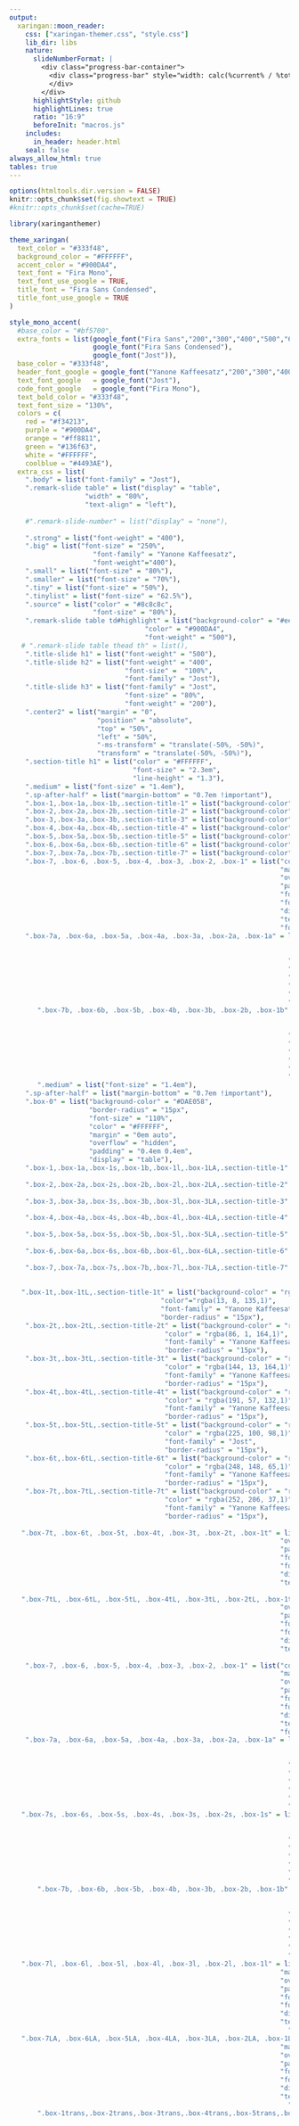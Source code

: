 ```yaml
---
output:
  xaringan::moon_reader:
    css: ["xaringan-themer.css", "style.css"]
    lib_dir: libs
    nature:
      slideNumberFormat: |
        <div class="progress-bar-container">
          <div class="progress-bar" style="width: calc(%current% / %total% * 100%);">
          </div>
        </div>
      highlightStyle: github
      highlightLines: true
      ratio: "16:9"
      beforeInit: "macros.js"
    includes:
      in_header: header.html
    seal: false
always_allow_html: true
tables: true
---
```


```r
options(htmltools.dir.version = FALSE)
knitr::opts_chunk$set(fig.showtext = TRUE)
#knitr::opts_chunk$set(cache=TRUE)
```

```r
library(xaringanthemer)

theme_xaringan(
  text_color = "#333f48",
  background_color = "#FFFFFF",
  accent_color = "#900DA4",
  text_font = "Fira Mono",
  text_font_use_google = TRUE,
  title_font = "Fira Sans Condensed",
  title_font_use_google = TRUE
)

style_mono_accent(
  #base_color = "#bf5700",
  extra_fonts = list(google_font("Fira Sans","200","300","400","500","600"),
                     google_font("Fira Sans Condensed"),
                     google_font("Jost")),
  base_color = "#333f48",
  header_font_google = google_font("Yanone Kaffeesatz","200","300","400","500","600","700"),
  text_font_google   = google_font("Jost"),
  code_font_google   = google_font("Fira Mono"),
  text_bold_color = "#333f48",
  text_font_size = "130%",
  colors = c(
    red = "#f34213",
    purple = "#900DA4",
    orange = "#ff8811",
    green = "#136f63",
    white = "#FFFFFF",
    coolblue = "#4493AE"),
  extra_css = list(
    ".body" = list("font-family" = "Jost"),
    ".remark-slide table" = list("display" = "table",
                   "width" = "80%",
                   "text-align" = "left"),
    
    #".remark-slide-number" = list("display" = "none"),
    
    ".strong" = list("font-weight" = "400"),
    ".big" = list("font-size" = "250%",
                     "font-family" = "Yanone Kaffeesatz",
                     "font-weight"="400"),
    ".small" = list("font-size" = "80%"),
    ".smaller" = list("font-size" = "70%"),
    ".tiny" = list("font-size" = "50%"),
    ".tinylist" = list("font-size" = "62.5%"),
    ".source" = list("color" = "#8c8c8c",
                     "font-size" = "80%"),
    ".remark-slide table td#highlight" = list("background-color" = "#eee1f0",
                                  "color" = "#900DA4",
                                  "font-weight" = "500"),
   # ".remark-slide table thead th" = list(),
    ".title-slide h1" = list("font-weight" = "500"),
    ".title-slide h2" = list("font-weight" = "400",
                             "font-size" =  "100%",
                             "font-family" = "Jost"),
    ".title-slide h3" = list("font-family" = "Jost",
                             "font-size" = "80%",
                             "font-weight" = "200"),
    ".center2" = list("margin" = "0",
                      "position" = "absolute",
                      "top" = "50%",
                      "left" = "50%",
                      "-ms-transform" = "translate(-50%, -50%)",
                      "transform" = "translate(-50%, -50%)"),
    ".section-title h1" = list("color" = "#FFFFFF",
                               "font-size" = "2.3em",
                               "line-height" = "1.3"),
    ".medium" = list("font-size" = "1.4em"),
    ".sp-after-half" = list("margin-bottom" = "0.7em !important"),
    ".box-1,.box-1a,.box-1b,.section-title-1" = list("background-color" = "#5A3D66"),
    ".box-2,.box-2a,.box-2b,.section-title-2" = list("background-color" = "#9442B5"),
    ".box-3,.box-3a,.box-3b,.section-title-3" = list("background-color" = "#4493AE"),
    ".box-4,.box-4a,.box-4b,.section-title-4" = list("background-color" = "#A5AC20"),
    ".box-5,.box-5a,.box-5b,.section-title-5" = list("background-color" = "#DAE058"),
    ".box-6,.box-6a,.box-6b,.section-title-6" = list("background-color" = "#F89441"),
    ".box-7,.box-7a,.box-7b,.section-title-7" = list("background-color" = "#FCCE25"),
    ".box-7, .box-6, .box-5, .box-4, .box-3, .box-2, .box-1" = list("color" = "#FFFFFF",
                                                                    "margin" = "0em auto",
                                                                    "overflow" = "hidden",
                                                                    "padding" = "0.4em 0.4em",
                                                                    "font-weight" = "600",
                                                                    "font-size" = "31px",
                                                                    "display" = "table",
                                                                    "text-align" = "center",
                                                                    "font-family" = "Jost"),
    ".box-7a, .box-6a, .box-5a, .box-4a, .box-3a, .box-2a, .box-1a" = list("color" = "#FFFFFF",
                                                                          "left" = "0px",
                                                                          "overflow" = "hidden",
                                                                      "padding" = "0.4em 0.4em",
                                                                      "font-weight" = "600",
                                                                      "font-size" = "25px",
                                                                      "display" = "table",
                                                                      "text-align" = "center",
                                                                      "font-family" = "Fira Sans"),
       ".box-7b, .box-6b, .box-5b, .box-4b, .box-3b, .box-2b, .box-1b" = list("color" = "#FFFFFF",
                                                                          "left" = "0px",
                                                                          "overflow" = "hidden",
                                                                      "padding" = "0.4em 0.4em",
                                                                      "font-weight" = "600",
                                                                      "font-size" = "25px",
                                                                      "display" = "table",
                                                                      "text-align" = "left",
                                                                      "font-family" = "Fira Sans"),
       ".medium" = list("font-size" = "1.4em"),
    ".sp-after-half" = list("margin-bottom" = "0.7em !important"),
    ".box-0" = list("background-color" = "#DAE058",
                    "border-radius" = "15px",
                    "font-size" = "110%",
                    "color" = "#FFFFFF",
                    "margin" = "0em auto",
                    "overflow" = "hidden",
                    "padding" = "0.4em 0.4em",
                    "display" = "table"),
    ".box-1,.box-1a,.box-1s,.box-1b,.box-1l,.box-1LA,.section-title-1" = list("background-color" = "#5A3D66",
                                                                              "border-radius" = "15px"),
    ".box-2,.box-2a,.box-2s,.box-2b,.box-2l,.box-2LA,.section-title-2" = list("background-color" = "#9442B5",
                                                                              "border-radius" = "15px"),
    ".box-3,.box-3a,.box-3s,.box-3b,.box-3l,.box-3LA,.section-title-3" = list("background-color" = "#4493AE",
                                                                              "border-radius" = "15px"),
    ".box-4,.box-4a,.box-4s,.box-4b,.box-4l,.box-4LA,.section-title-4" = list("background-color" = "#A5AC20",
                                                                              "border-radius" = "15px"),
    ".box-5,.box-5a,.box-5s,.box-5b,.box-5l,.box-5LA,.section-title-5" = list("background-color" = "#DAE058",
                                                                              "border-radius" = "15px"),
    ".box-6,.box-6a,.box-6s,.box-6b,.box-6l,.box-6LA,.section-title-6" = list("background-color" = "#F89441",
                                                                              "border-radius" = "15px"),
    ".box-7,.box-7a,.box-7s,.box-7b,.box-7l,.box-7LA,.section-title-7" = list("background-color" = "#FCCE25",
                                                                              "border-radius" = "15px"),
   
   ".box-1t,.box-1tL,.section-title-1t" = list("background-color" = "rgba(13, 8, 135,0.3)",
                                      "color"="rgba(13, 8, 135,1)",
                                      "font-family" = "Yanone Kaffeesatz",
                                      "border-radius" = "15px"),
    ".box-2t,.box-2tL,.section-title-2t" = list("background-color" = "rgba(86, 1, 164,0.3)",
                                       "color" = "rgba(86, 1, 164,1)",
                                       "font-family" = "Yanone Kaffeesatz",
                                       "border-radius" = "15px"),
    ".box-3t,.box-3tL,.section-title-3t" = list("background-color" = "rgba(144, 13, 164,0.3)",
                                       "color" = "rgba(144, 13, 164,1)",
                                       "font-family" = "Yanone Kaffeesatz",
                                       "border-radius" = "15px"),
    ".box-4t,.box-4tL,.section-title-4t" = list("background-color" = "rgba(191, 57, 132,0.3)",
                                       "color" = "rgba(191, 57, 132,1)",
                                       "font-family" = "Yanone Kaffeesatz",
                                       "border-radius" = "15px"),
    ".box-5t,.box-5tL,.section-title-5t" = list("background-color" = "rgba(225, 100, 98,0.3)",
                                       "color" = "rgba(225, 100, 98,1)",
                                       "font-family" = "Jost",
                                       "border-radius" = "15px"),
    ".box-6t,.box-6tL,.section-title-6t" = list("background-color" = "rgba(248, 148, 65,0.3)",
                                       "color" = "rgba(248, 148, 65,1)",
                                       "font-family" = "Yanone Kaffeesatz",
                                       "border-radius" = "15px"),
    ".box-7t,.box-7tL,.section-title-7t" = list("background-color" = "rgba(252, 206, 37,0.3)",
                                       "color" = "rgba(252, 206, 37,1)",
                                       "font-family" = "Yanone Kaffeesatz",
                                       "border-radius" = "15px"),
   
   ".box-7t, .box-6t, .box-5t, .box-4t, .box-3t, .box-2t, .box-1t" = list("margin" = "0em auto",
                                                                    "overflow" = "hidden",
                                                                    "padding" = "0.4em 0.4em",
                                                                    "font-weight" = "600",
                                                                    "font-size" = "25px",
                                                                    "display" = "table",
                                                                    "text-align" = "center"),
   
   ".box-7tL, .box-6tL, .box-5tL, .box-4tL, .box-3tL, .box-2tL, .box-1tL" = list("margin" = "0em auto",
                                                                    "overflow" = "hidden",
                                                                    "padding" = "0.4em 0.4em",
                                                                    "font-weight" = "600",
                                                                    "font-size" = "50px",
                                                                    "display" = "table",
                                                                    "text-align" = "center"),
   
    ".box-7, .box-6, .box-5, .box-4, .box-3, .box-2, .box-1" = list("color" = "#FFFFFF",
                                                                    "margin" = "0em auto",
                                                                    "overflow" = "hidden",
                                                                    "padding" = "0.4em 0.4em",
                                                                    "font-weight" = "600",
                                                                    "font-size" = "31px",
                                                                    "display" = "table",
                                                                    "text-align" = "center",
                                                                    "font-family" = "Jost"),
    ".box-7a, .box-6a, .box-5a, .box-4a, .box-3a, .box-2a, .box-1a" = list("color" = "#FFFFFF",
                                                                          "left" = "0px",
                                                                          "overflow" = "hidden",
                                                                      "padding" = "0.4em 0.4em",
                                                                      "font-weight" = "600",
                                                                      "font-size" = "25px",
                                                                      "display" = "table",
                                                                      "text-align" = "center",
                                                                      "font-family" = "Yanone Kaffeesatz"),
   ".box-7s, .box-6s, .box-5s, .box-4s, .box-3s, .box-2s, .box-1s" = list("color" = "#FFFFFF",
                                                                          "left" = "0px",
                                                                          "overflow" = "hidden",
                                                                      "padding" = "0.2em 0.2em",
                                                                      "font-weight" = "400",
                                                                      "font-size" = "100%",
                                                                      "display" = "inline",
                                                                      "text-align" = "center",
                                                                      "font-family" = "Yanone Kaffeesatz"),
       ".box-7b, .box-6b, .box-5b, .box-4b, .box-3b, .box-2b, .box-1b" = list("color" = "#FFFFFF",
                                                                          "left" = "0px",
                                                                          "overflow" = "hidden",
                                                                      "padding" = "0.4em 0.4em",
                                                                      "font-weight" = "600",
                                                                      "font-size" = "25px",
                                                                      "display" = "table",
                                                                      "text-align" = "left",
                                                                      "font-family" = "Yanone Kaffeesatz"),
   ".box-7l, .box-6l, .box-5l, .box-4l, .box-3l, .box-2l, .box-1l" = list("color" = "#FFFFFF",
                                                                    "margin" = "0em auto",
                                                                    "overflow" = "hidden",
                                                                    "padding" = "0.4em 0.4em",
                                                                    "font-weight" = "600",
                                                                    "font-size" = "45px",
                                                                    "display" = "table",
                                                                    "text-align" = "center",
                                                                      "font-family" = "Yanone Kaffeesatz"),
   ".box-7LA, .box-6LA, .box-5LA, .box-4LA, .box-3LA, .box-2LA, .box-1LA" = list("color" = "#FFFFFF",
                                                                    "margin" = "0em auto",
                                                                    "overflow" = "hidden",
                                                                    "padding" = "0.4em 0.4em",
                                                                    "font-weight" = "600",
                                                                    "font-size" = "55px",
                                                                    "display" = "table",
                                                                    "text-align" = "center",
                                                                      "font-family" = "Yanone Kaffeesatz"),
       ".box-1trans,.box-2trans,.box-3trans,.box-4trans,.box-5trans,.box-6trans,.box-7trans" = list("background-color" = "#FFFFFF",
                                                                                                 "font-family" = "Yanone Kaffeesatz",
                                                                                                 "border-radius" = "15px",
                                                                                                 "margin" = "0em auto",
                                                                                                 "overflow" = "hidden",
                                                                                                 "padding" = "0.4em 0.4em",
                                                                                                 "font-weight" = "600",
                                                                                                 "font-size" = "31px",
                                                                                                 "display" = "table",
                                                                                                 "text-align" = "center",
                                                                                                 "border-width" = "thick",
                                                                                                 "color" = "#333f48"),
   
       ".box-1Trans,.box-2Trans,.box-3Trans,.box-4Trans,.box-5Trans,.box-6Trans,.box-7Trans" = list("background-color" = "#FFFFFF",
                                                                                                 "font-family" = "Yanone Kaffeesatz",
                                                                                                 "border-radius" = "15px",
                                                                                                 "margin" = "0em auto",
                                                                                                 "overflow" = "hidden",
                                                                                                 "padding" = "0.4em 0.4em",
                                                                                                 "font-weight" = "600",
                                                                                                 "font-size" = "51px",
                                                                                                 "display" = "table",
                                                                                                 "text-align" = "center",
                                                                                                 "border-width" = "thick",
                                                                                                 "color" = "#333f48"),
   
       ".box-1transl,.box-2transl,.box-3transl,.box-4transl,.box-5transl,.box-6transl,.box-7transl" = list("background-color" = "#FFFFFF",
                                                                                                           "font-family" = "Yanone Kaffeesatz",
                                                                                                           "border-radius" = "15px",
                                                                                                           "left" = "0px",
                                                                                                           "overflow" = "hidden",
                                                                                                           "padding" = "0.4em 0.4em",
                                                                                                           "font-weight" = "600",
                                                                                                           "font-size" = "31px",
                                                                                                           "display" = "table",
                                                                                                           "text-align" = "left",
                                                                                                           "border-width" = "thick",
                                                                                                           "color" = "#333f48"),
   
   
    ".box-1trans,.box-1transl,.box-1Trans" = list("border"="5px solid #5A3D66"),
    ".box-2trans,.box-2transl,.box-2Trans" = list("border"="5px solid #9442B5"),
    ".box-3trans,.box-3transl,.box-3Trans" = list("border"="5px solid #4493AE"),
    ".box-4trans,.box-4transl,.box-4Trans" = list("border"="5px solid #A5AC20"),
    ".box-5trans,.box-5transl,.box-5Trans" = list("border"="5px solid #DAE058"),
    ".box-6trans,.box-6transl,.box-6Trans" = list("border"="5px solid rgba(248, 148, 65,1)"),
    ".box-7trans,.box-7transl,.box-7Trans" = list("border"="5px solid rgba(252, 206, 37,1)"),
   
   ".image-80 img" = list("scale" = "80%"),
   ".pull-left-little_l" = list("float" = "left",
                                "width" = "57%"),
   ".pull-right-little_l" = list("float" = "right",
                                "width" = "37%"),
   ".pull-left-little_r" = list("float" = "left",
                                "width" = "27%"),
   ".pull-right-little_r" = list("float" = "right",
                                "width" = "67%")

  )
)

#,"li" = list("font-size" = "150%")
#    "li" = list("font-size" = "110%"),
#    "ul" = list("font-size" = "110%"),
#color palette
#5601A4
#900DA4
#F89441
#FCCE25
```

```r
library(knitr)
library(showtext)
library(xaringanExtra)

options(knitr.table.format = "html") 

#xaringanExtra::use_scribble()

```

```r
font_add_google("Fira Sans Condensed", "Fira Sans Condensed")
font_add_google("Fira Sans", "Fira Sans")
font_add_google("Jost", "Jost")
```

```r
library(tidyverse)
library(ggthemes)
library(ggplot2)
library(firasans)
library(hrbrthemes)
library(extrafont)
library(RColorBrewer)
library(viridis)
library(firasans)
library(hrbrthemes)
library(extrafont)
library(gridExtra)
library(pBrackets)
library(patchwork)

#loadfonts(device = "win")

options(scipen = 0)
```

class: inverse, center, middle

<br>

.left[
<h1 class="title-own">Beyond Exclusion:<br/>The Role of High-Stake Testing on Attendance the Day of the Test</h1>]

.pull-left-little_l[
<br>
<br>
<br>
<br>
<br>
<br>

.left[.small[Causal Inference Seminar, Salem Center<br>April 5th, 2022]]]

.pull-right-little_l[
<br>
.small[.right[Magdalena Bennett&nbsp;&nbsp;&nbsp;<br>*The University of Texas at Austin*&nbsp;&nbsp;&nbsp;]]

<br>
.small[.right[Christopher Neilson&nbsp;&nbsp;&nbsp;<br>*Princeton University*&nbsp;&nbsp;&nbsp;]]

<br>
.small[.right[Nicolás Rojas&nbsp;&nbsp;&nbsp;<br>*Columbia University*&nbsp;&nbsp;&nbsp;]]

]
<br>
<br>
<br>


---
# Motivation

- Results from **.coolblue[high-stakes tests]** widely used in education policy
   
   - E.g. funding, promotions, school closures, school choice, etc.

--
<br>
<br>

- **.coolblue[Assumption]**: Standardize tests used as a proxy of school quality


--
<br>

.box-3Trans[Is it so?]

---
# Motivation

.pull-left[
.center[
![:scale 75%](https://raw.githubusercontent.com/maibennett/presentations/main/content/presentations/Attendance/Salem_20220405/images/test_scandal1.png)
]
]

--

.pull-right[
.center[
![:scale 75%](https://raw.githubusercontent.com/maibennett/presentations/main/content/presentations/Attendance/Salem_20220405/images/test_discrimination.png)
]
]

---
# Motivation

- Beyond explicit cheating and socioeconomic sorting: **.coolblue[Students' exclusion]**

  - E.g.: Reclassification of low-performers as students with disabilities .small[(Figlio & Loeb, 2011)]
  - Use of disciplinary measures to exclude low-performers .small[(Figlio, 2006)]

--
<br>
<br>
- Less attention on **.coolblue[non-representative attendance patterns]**
  
  - Differences between scores before and after imputation .small[(Cuesta et al., 2020)]

--
<br>
<br>
- Schools have **.coolblue[incentives]** to game the system

  - Especially in **.coolblue[high-accountability settings]**

---
# This paper

**.coolblue[Attendance Patterns]**

- Event study approach:

  - *How do these exclusions patterns look like? Are these the same for every (type of) school and every grade?*
  
  - Focus beyond bottom performers
  
  - Robustness checks for alternative mechanisms

--

**.coolblue[Imputation Policies]**

- Machine learning prediction:

  - Consequences of blanket policies in imputation of scores

  - Identification of schools that are most likely gaming the system

---
# Outline

1. Motivation

2. Chilean educational context

3. Attendance patterns:

  - .small[Event study for different years, grades, and performance]
  - .small[Potential mechanisms]

4. Prediction approach:

  - .small[Difference between predicted and observed distributions]
  - .small[Potential consecuences of imputation]

5. Conclusions and next steps

---
background-position: 50% 50%
class: left, middle, inverse
<br>
<br>
<br>
<br>
<br>
<br>
<br>
.big[
The Chilean Educational Context
]

---
# The Chilean context: Standardized testing

- Universal standardized testing since 1980's (SIMCE)

--
<br>
<br>

- SIMCE as **.coolblue[high-stake]** testing:

  - Results widely available in a universal voucher system
  
  - Tied to teachers' bonuses
  
  - Tied to budget restrictions and school closures
  
---
# SIMCE and absenteeism

- Use of **.coolblue[pre-filled communication]** for parents to be sent out by schools

  - Evidence that parents from lower-income students are less likely to receive information
  
--
<br>
<br>

- **.coolblue[No real consequences for low attendance]**:
  
  - Between 2005-2007, non-representative results where marked with symbols
  
  - No imputation strategy so far
  
--
<br>
<br>

- Improvement of regulation for **.coolblue[justifying students exclusion]**

  - E.g. specific disabilities (blindness) or non-Spanish speakers.


---
background-position: 50% 50%
class: left, middle, inverse
<br>
<br>
<br>
<br>
<br>
<br>
<br>
.big[
Attendance Patterns for the Day of the Test
]

---
# How to evaluate the effect of "day of the test" on abstenteeism?

- Some studies assessing the **.coolblue[effect of attendance manipulation]**:

  - Focus on distortions (difference between imputed and observed scores) .small[(Cuesta et al., 2020)]
  
  - Manipulation for specific vulnerable schools (SEP) to raise scores .small[(Feigenberg et al., 2019; Quezada & Hippel, 2017)]

--
<br>
<br>
- **.coolblue[This paper]**: Event study between 2011 and 2018 for all tested grades.

  - Focus on attendance by within-school performance
  
  - Use of alternative non-high-stake test to analyze potential mechanisms
  
  - Use of unpublished survey for communication and incentives around SIMCE
  
---
# Data Available

- **.coolblue[Standardized tests 2011-2018 (SIMCE)]**

  - Scores at student and school level for different subjects (Math, Language, History, and Science)
  
  - Student's socioeconomic characterization (parental questionnaire)

--
<br>
<br>

- **.coolblue[Daily attendance data 2011-2018 (SIGE)]**

  - Use for voucher payments (each day has &#126; 2.5 million records)
  
--
<br>
<br>

- **.coolblue[GPA Performance 2011-2018 (Rendimiento)]**

  - Use GPA performance deciles within school-grade
  
---
# Observations from our data

```r
library(kableExtra)

obs <- read.csv("https://raw.githubusercontent.com/maibennett/presentations/main/content/presentations/Attendance/Salem_20220405/data/obs_tested.csv")

kableExtra::kable(obs, align = "lccc", caption = "Data description",
             col.names = c('Grade', 'Years tested', 'Num Schools', 'Num Students'), format = "html",
             format.args = list(big.mark = ',')) %>% 
  kable_paper(bootstrap_options = c("hover","condensed"), full_width = FALSE)
```

---
# Empirical approach for difference in attendance

- Event study centered around the day of the test:

$$Y_{ipsgt} = \sum_{P=1}^5\sum_{T=-4}^5 \tau^{PT}D^{PTG^*}_{ipsgt} + \gamma_{pt} +\alpha_i + \epsilon_{ipsgt}$$

Where
- $Y_{ipsgt}$: Binary attendance for student $i$, from GPA group $p$, in school $s$ and grade $g$, for day $t$ (centered around the day of the test).

- $D^{PTG^*}_{ipsgt}$: Indicator variable $\mathrm{I(p = P, t = T, g = G^*)}$, where $G^*$ is the tested grade. Coefficient of interest is $D^{P0G^*}$.

---
# Clear difference in attendance by performance for 2nd grade

```r
library(ggplot2)
library(tidyverse)
library(hrbrthemes)
library(firasans)
library(haven)
library(scales)
library(patchwork)

# Directories
dir_data <- "C:/Users/mc72574/Dropbox/UT/UT Research/Asistencia/archivos_mai_18032022/"
dir_output <- "C:/Users/mc72574/Dropbox/Hugo/Sites/presentations/content/presentations/Attendance/Salem_20220405/images/"

# Color palettes:
text_color <- "#333f48"
#cols <- c("#0D0887","#5601A4","#900DA4","#BF3984","#E16462","#F89441","#FCCE25")
#cols <- c("#003f5c","#58508d","#bc5090","#ff6361","#ffa600")
cols <- c("#5A3D66","#9442B5","#4493AE","#A5AC20","#DAE058")

results <- haven::read_dta(paste0(dir_data, "results.dta"))


# Builds a function that generates a graph 
graph_maker <- function(nyear, ngrado){
  graph <- ggplot(data = results %>% 
                    filter(agno == nyear & grado == ngrado & mod == 3 & gpa == 1)) + 
    geom_line(aes( y = est*100, x = t,  color = "LP (D1)")) + 
    geom_line(aes( y = cil*100, x = t, color = "LP (D1)"), linetype = "dashed") +
    geom_line(aes( y = ciu*100, x = t, color = "LP (D1)"), linetype = "dashed") +
    geom_point(aes( y = est*100, x = t, color = "LP (D1)", fill = "LP (D1)"), size = 3, pch=21, stroke = 1.1) + 
    geom_line(data = results %>% 
                filter(agno == nyear & grado == ngrado & mod == 3 & gpa == 4), aes( y = est*100, x = t, color = "HP (D10)")) + 
    geom_line(data = results %>% 
                filter(agno == nyear & grado == ngrado & mod == 3 & gpa == 4), aes( y = cil*100, x = t, color = "HP (D10)"), linetype = "dashed") +
    geom_line(data = results %>% 
                filter(agno == nyear & grado == ngrado & mod == 3 & gpa == 4), aes( y = ciu*100, x = t, color = "HP (D10)"), linetype = "dashed") +
    geom_point(data = results %>% 
                 filter(agno == nyear & grado == ngrado & mod == 3 & gpa == 4), aes( y = est*100, x = t, color = "HP (D10)",
                                                                                     fill = "HP (D10)"),
               size = 3, pch = 21, stroke = 1.1) + 
    geom_hline(yintercept = 0) + 
    #geom_hline(yintercept = -4, color = "gray" ) + 
    #geom_hline(yintercept = 4, color = "gray") + 
    geom_vline(xintercept = 0, color = text_color, linetype = "dashed", lwd = 0.8) +
    scale_x_continuous( labels = scales::number_format(accuracy = 1), breaks = -5:5 ) +
    scale_y_continuous( breaks = seq(from = -8, to = 8, by = 2), lim = c(-8, 8), 
                        labels = dollar_format(suffix = "%", prefix = "") ) + 
    xlab("Days since test") + ylab("Event study estimate")+
    theme_ipsum_fsc() +
    theme(plot.margin=unit(c(1,1,1.5,1.2),"cm"),
          panel.grid.major.x = element_blank(),
          panel.grid.minor.x = element_blank(),
          #panel.grid.major.y = element_blank(),
          panel.grid.minor.y = element_blank(),
          axis.line = element_line(colour = "dark grey"))+
    scale_color_manual(values=c(cols[3], cols[4]), name = "Estimate",
                       labels = c("10th GPA Decile", "1st GPA Decile")) + 
    scale_fill_manual(values=c(alpha(cols[3],0.8), alpha(cols[4],0.8)), name = "Estimate",
                      labels = c("10th GPA Decile", "1st GPA Decile")) + 
    theme(legend.position = c(0.9,0.9)) +
    theme(axis.title.x = element_text(size=18),#margin = margin(t = 10, r = 0, b = 0, l = 0)),
          axis.text.x = element_text(size=14),
          axis.title.y = element_text(size=18),#margin = margin(t = 0, r = 10, b = 0, l = 0)),
          axis.text.y = element_text(size=14),
          plot.title = element_text(size=30),
          legend.title = element_blank())
  if (ngrado != 2) {
    graph <- graph + geom_vline(xintercept = 1, color = text_color, linetype = "dashed", lwd=0.8) 
  }
  return(graph)
}

g2 <- graph_maker(2014, 2) #+ ggtitle("2nd grade") + theme(plot.title = element_text(hjust = 0))
g4 <- graph_maker(2014, 4) #+ ggtitle("4th grade") + theme(plot.title = element_text(hjust = 0))
g6 <- graph_maker(2014, 6) #+ ggtitle("6th grade") + theme(plot.title = element_text(hjust = 0))
g8 <- graph_maker(2014, 8) #+ ggtitle("8th grade") + theme(plot.title = element_text(hjust = 0))
g10 <- graph_maker(2014, 10) #+ ggtitle("10th grade") + theme(plot.title = element_text(hjust = 0))

g2
```

---
# No effect on lower performers for 10th grade

```r
g10
```

---
# Attendance patterns differ by grade

```r
library(lemon)

temp1 <- haven::read_dta(paste0(dir_data, "temp_t3.dta"))
round_esp <- function(var){
  trunc(round(var, digits = 2)*100)/100
}
# Data to build the graph 
data_graph <- temp1 %>%
  dplyr::select(- stakes) %>% 
  filter(agno == 2014) %>%  
  pivot_longer(.,  starts_with("est") | starts_with("se") | starts_with("pval"), names_to = "variable", values_to = "value") %>% 
  mutate(variable = as.factor(variable)) %>% 
  mutate(variable = recode_factor(variable, `est1` = "D1", `est2` = "D2", `est3` = "D3D8", `est4` = "D9", `est5` = "D10", `est98` = "D10-D1", `est97` = "All")) %>% 
  filter(str_detect(variable, "se") == F & str_detect(variable, "pval") == F) %>%   
  mutate(value = value*100)  

gr <- data_graph  %>% 
  filter(variable != "All" & variable != "D10-D1") %>% 
  mutate(grado = as.factor(grado) %>% 
           forcats::fct_relevel("6", "8", "10", "2", "4") %>% 
           recode_factor(`6` = "6th Grade", `8` = "8th Grade", `10` = "10th Grade", `2` = "2nd Grade", `4` = "4th Grade"),
         variable =  variable %>% recode_factor(`D1` = "1st Decile", `D2` = "2nd Decile", `D3D8` = "3rd-8th Decile", `D9` = "9th decile", `D10` = "10th decile")) %>% 
  ggplot(., aes(x = variable, y = value)) +
  geom_segment( aes(x = variable, xend = variable, y = 0, yend = value), color = "grey") + 
    geom_hline(yintercept = 0, color = "grey") + 
  geom_hline(yintercept = 0, color = "grey") +  
  geom_hline(yintercept = -4, color = "grey90") +
  geom_hline(yintercept = -6, color = "grey90") + 
  geom_hline(yintercept = 4, color = "grey90") +  
  geom_hline(yintercept = 6, color = "grey90") +
  geom_hline(yintercept = -2, color = "grey90") +
  geom_hline(yintercept = 2, color = "grey90") + 
  geom_point( aes(x = variable, y = value, color = variable, fill=variable), pch = 21, size = 4, stroke = 1.1) +
  #theme_light() +
  theme(
    panel.grid.major.x = element_blank(),
    panel.border = element_blank(),
    axis.ticks.x = element_blank()
  ) +
  xlab("\n GPA Performance") +
  ylab("Change in Attendance \n") + theme_ipsum_fsc() + 
  scale_y_continuous(limits= c(-6, 4), breaks =  seq(from = -6, to = 4, by = 2), labels = dollar_format(suffix = "%", prefix = "")) + 
  facet_wrap(~grado, ncol = 3, as.table = F) + 
  scale_colour_discrete("GPA") + 
  theme(legend.title.align=0.5) + 
  scale_x_discrete(labels=c("1st Decile" = "D1", "2nd Decile" = "D2", "3rd-8th Decile" = "D3D8",
                            "9th decile" = "D9", "10th decile" = "D10")) + 
  scale_color_manual("GPA", values = c(cols[1], cols[2], cols[3], cols[4], cols[5])) + 
  scale_fill_manual("GPA", values = c(alpha(cols[1],0.8), alpha(cols[2],0.8), alpha(cols[3],0.8), 
                                      alpha(cols[4],0.8), alpha(cols[5],0.8))) + 
  theme_ipsum_fsc(plot_title_face = "bold",plot_title_size = 20) +
  labs(caption = "Note: p < 0.05 for all estimates except those touching the 0 bar. \n Markers symbols are the coefficients of the effect of testing on attendance.", color = text_color) +
      theme(plot.margin=unit(c(1,1,1.5,1.2),"cm"),
          panel.grid.major.x = element_blank(),
          panel.grid.minor.x = element_blank(),
          panel.grid.major.y = element_blank(),
          panel.grid.minor.y = element_blank(),
          axis.line = element_line(colour = "dark grey")) +
  theme(axis.text=element_text(size = 14), axis.title = element_text(size = 16,face="bold")) + 
  theme(legend.title = element_text(size = 14, face = "bold"), 
        legend.text = element_text( size = 12),
        strip.text = element_text(size = 14, family = "Fira Sans Condensed"), 
        plot.caption = element_text(size = 12))

shift_legend2 <- function(p) {
  # ...
  # to grob
  gp <- ggplotGrob(p)
  facet.panels <- grep("^panel", gp[["layout"]][["name"]])
  empty.facet.panels <- sapply(facet.panels, function(i) "zeroGrob" %in% class(gp[["grobs"]][[i]]))
  empty.facet.panels <- facet.panels[empty.facet.panels]
  
  # establish name of empty panels
  empty.facet.panels <- gp[["layout"]][empty.facet.panels, ]
  names <- empty.facet.panels$name
  # example of names:
  #[1] "panel-3-2" "panel-3-3"
  
  # now we just need a simple call to reposition the legend
  reposition_legend(p, 'center', panel=names)
}

shift_legend2(gr)
```

---
# Potential mechanisms that explain these patterns

- Schools directly **.coolblue[(des)incentivize attendance of (lower)higher performers]**

<br>
- Students are **.coolblue[excluded due to other reasons]** (justified).

<br>
- Students experience a **.coolblue[disutility from testing]**

---
# Differences in communication and incentives between high and low performers

- Schools directly **.coolblue[(des)incentivize attendance of (lower)higher performers]**

  - 2017 survey for students in test-taking grades.

```r
library(kableExtra)

tab4th <- read.csv("https://raw.githubusercontent.com/maibennett/presentations/main/content/presentations/Attendance/Salem_20220405/images/survey_4th.csv")

tab10th <- read.csv("https://raw.githubusercontent.com/maibennett/presentations/main/content/presentations/Attendance/Salem_20220405/images/survey_10th.csv")

kableExtra::kable(tab4th, align = "lcccc", caption = "Results for 4th Grade",
             col.names = c('GPA Decile', 'Told', 'Notification', 'Preparation', 'Grades'), format = "html") %>% 
  kable_paper(bootstrap_options = c("hover","condensed"), full_width = FALSE)
```


---
# Differences in communication and incentives between high and low performers

- Schools directly **.coolblue[(des)incentivize attendance of (lower)higher performers]**

  - 2017 survey for students in test-taking grades.

```r
tab10th %>% kbl(align = "lcccc", caption = "Results for 10th Grade",
             col.names = c('GPA Decile', 'Told', 'Notification', 'Preparation', 'Grades'), format = "html") %>% 
  kable_paper(bootstrap_options = c("hover","condensed"), full_width = FALSE)
```

---
# Use of exemptions to exclude students don't tell the whole story

- Students are **.coolblue[excluded due to other reasons]** (justified).

  - Change in exemption policy in 2012 $\rightarrow$ reduction in exempted students (flattened)
  
  - Results remain similar after 2012

  
---
# No self-selection from students because of testing

.pull-left[
- Students experience a **.coolblue[disutility from testing]**

  - Use of **.coolblue[no-stake test]** applied to schools $\rightarrow$ No effect on attendance

]

.pull-right[
.small[
```r
tab_no_stakes <- read.csv("https://raw.githubusercontent.com/maibennett/presentations/main/content/presentations/Attendance/Salem_20220405/data/no_stake_results.csv")

kableExtra::kable(tab_no_stakes, align = "lccccc", caption = "Results for No-Stakes Test",
             col.names = c('Grade - Year', 'D1', 'D2', 'D3D8', 'D9', 'D10'), format = "html") %>% 
  kable_paper(bootstrap_options = c("hover","condensed"), full_width = FALSE)
```
]
]

---
background-position: 50% 50%
class: left, middle, inverse
<br>
<br>
<br>
<br>
<br>
<br>
<br>
.big[
Predicting the Counterfactual
]

---
# How do these results compare to predicted counterfactual?

- Can we use **.coolblue[this existing rich panel data]** to predict attendance on the day of the test *as if it was a regular day*?

--
<br>
<br>

- Use **.coolblue[XGBoost]** with panel data for **.coolblue[attendance prediction]** 

  - Model includes fixed effects by day of the week, school, grade, and student. 
  
  - Also includes sibling attendance and attendance lag.

--
<br>
<br>

- Use data for 4th grade (2017): 

  - Data **.coolblue[before]** the test to **.coolblue[predict attendance on the day of the test]**.

---
# Overall predictions over performance distribution

```r
df_plot <- read.csv("https://raw.githubusercontent.com/maibennett/presentations/main/content/presentations/Attendance/Salem_20220405/data/plot_data_xgb2017_updated_1_100_lag_all.csv")

df_plot$GPA_pos = factor(df_plot$GPA_pos, levels = c("D1","D2","D3D8","D9","D10"))

ggplot(data = df_plot, aes(x = GPA_pos, y = outcome*100, fill = factor(type), color = factor(type))) + 
  geom_bar(stat="identity",position = "dodge2", alpha=.6, lwd=1.5) +
  geom_errorbar(aes(x=GPA_pos, ymin=ci_l*100, ymax=ci_h*100), width=0.4, colour="dark grey", alpha=0.9, size=1.3,
                position = position_dodge(width = 1))+
  scale_y_continuous(limits=c(50,100),oob = rescale_none) +
  scale_color_manual(values = c(cols[3],cols[5])) +
  scale_fill_manual(values = c(alpha(cols[3],0.8),alpha(cols[5],0.8))) +
  theme_bw()+
  xlab("GPA deciles") + ylab("% Attendance") +
  #ggplot2::annotate("text", x = 10, y = 6, label = "Adj. R2 = 0.48", size = 6, colour = "dark grey", hjust=0,family="Fira Sans Condensed") +
  theme_ipsum_fsc(plot_title_face = "bold",plot_title_size = 24) + #plain
  theme(plot.margin=unit(c(1,1,1.5,1.2),"cm"),
        panel.grid.major.x = element_blank(),
        panel.grid.minor.x = element_blank(),
        panel.grid.major.y = element_blank(),
        panel.grid.minor.y = element_blank(),
        axis.line = element_line(colour = "dark grey"))+
  theme(axis.title.x = element_text(size=18),#margin = margin(t = 10, r = 0, b = 0, l = 0)),
        axis.text.x = element_text(size=14),
        axis.title.y = element_text(size=18),#margin = margin(t = 0, r = 10, b = 0, l = 0)),
        axis.text.y = element_text(size=14),legend.position=c(0.1,0.1),
        legend.title = element_blank(),
        legend.text = element_text(size=15),
        legend.background = element_rect(fill="white",colour ="white"),
        title = element_text(size=14)) +
  facet_wrap(~factor(grado, levels = c(3,4), labels = c("Non-tested grade", "Tested grade")))


```


---
# Example: Comparisons between schools?

```r
df_plot <- read.csv("https://raw.githubusercontent.com/maibennett/presentations/main/content/presentations/Attendance/Salem_20220405/data/plot_data_xgb2017_updated_1_100_lag_example.csv")

df_plot$GPA_pos = factor(df_plot$GPA_pos, levels = c("D1","D2","D3D8","D9","D10"))

ggplot(data = df_plot, aes(x = GPA_pos, y = outcome*100, fill = factor(type), color = factor(type))) + 
  geom_bar(stat="identity",position = "dodge2", alpha=.6, lwd=1.5) +
  #geom_errorbar(aes(x=GPA_pos, ymin=ci_l*100, ymax=ci_h*100), width=0.4, colour="dark grey", alpha=0.9, size=1.3,
  #              position = position_dodge(width = 1))+
  scale_y_continuous(limits=c(0,100),oob = rescale_none) +
  theme_bw()+
  xlab("GPA deciles") + ylab("% Attendance") +
  scale_color_manual(values = c(cols[3],cols[5])) +
  scale_fill_manual(values = c(alpha(cols[3],0.8),alpha(cols[5],0.8))) +
  #ggplot2::annotate("text", x = 10, y = 6, label = "Adj. R2 = 0.48", size = 6, colour = "dark grey", hjust=0,family="Fira Sans Condensed") +
  theme_ipsum_fsc(plot_title_face = "bold",plot_title_size = 24) + #plain
  theme(plot.margin=unit(c(1,1,1.5,1.2),"cm"),
        panel.grid.major.x = element_blank(),
        panel.grid.minor.x = element_blank(),
        panel.grid.major.y = element_blank(),
        panel.grid.minor.y = element_blank(),
        axis.line = element_line(colour = "dark grey"))+
  theme(axis.title.x = element_text(size=18),#margin = margin(t = 10, r = 0, b = 0, l = 0)),
        axis.text.x = element_text(size=14),
        axis.title.y = element_text(size=18),#margin = margin(t = 0, r = 10, b = 0, l = 0)),
        axis.text.y = element_text(size=14),legend.position=c(0.1,0.1),
        legend.title = element_blank(),
        legend.text = element_text(size=15),
        legend.background = element_rect(fill="white",colour ="white"),
        title = element_text(size=14)) +
  facet_grid(grade_treat ~ factor(rbd, levels = c(10658,25002), labels = c("School 1", "School 2")))
```

---
# Example: Comparisons between schools?

```r
library(ggforce)

ann_plot <- data.frame(rbd = 25002, GPA_pos = factor("D1", levels = c("D1","D2","D3D8","D9","D10")),
                       grade_treat = "Tested")

ggplot(data = df_plot, aes(x = GPA_pos, y = outcome*100, fill = factor(type), color = factor(type))) + 
  geom_bar(stat="identity",position = "dodge2", alpha=.6, lwd=1.5) +
  #geom_errorbar(aes(x=GPA_pos, ymin=ci_l*100, ymax=ci_h*100), width=0.4, colour="dark grey", alpha=0.9, size=1.3,
  #              position = position_dodge(width = 1))+
  scale_y_continuous(limits=c(0,100),oob = rescale_none) +
  theme_bw()+
  xlab("GPA deciles") + ylab("% Attendance") +
  scale_color_manual(values = c(cols[3],cols[5])) +
  scale_fill_manual(values = c(alpha(cols[3],0.8),alpha(cols[5],0.8))) +
  #ggplot2::annotate("text", x = 10, y = 6, label = "Adj. R2 = 0.48", size = 6, colour = "dark grey", hjust=0,family="Fira Sans Condensed") +
  theme_ipsum_fsc(plot_title_face = "bold",plot_title_size = 24) + #plain
  theme(plot.margin=unit(c(1,1,1.5,1.2),"cm"),
        panel.grid.major.x = element_blank(),
        panel.grid.minor.x = element_blank(),
        panel.grid.major.y = element_blank(),
        panel.grid.minor.y = element_blank(),
        axis.line = element_line(colour = "dark grey"))+
  theme(axis.title.x = element_text(size=18),#margin = margin(t = 10, r = 0, b = 0, l = 0)),
        axis.text.x = element_text(size=14),
        axis.title.y = element_text(size=18),#margin = margin(t = 0, r = 10, b = 0, l = 0)),
        axis.text.y = element_text(size=14),legend.position=c(0.1,0.1),
        legend.title = element_blank(),
        legend.text = element_text(size=15),
        legend.background = element_rect(fill="white",colour ="white"),
        title = element_text(size=14)) +
  facet_grid(grade_treat ~ factor(rbd, levels = c(10658,25002), labels = c("School 1", "School 2"))) +
  geom_ellipse(data = ann_plot, aes(x0 = 1, y0 = 60 , a = 0.5, b = 40, angle = 0),
              inherit.aes = FALSE, color = cols[2], lwd=1.2)
```

---
# Can we characterize these schools?

```r
library(factoextra)
library(NbClust)
library(FactoMineR)

df_wide_test <- read.csv("https://raw.githubusercontent.com/maibennett/presentations/main/content/presentations/Attendance/Salem_20220405/data/df_wide_test.csv")

set.seed(123)

PCA_clus <- kmeans(scale(df_wide_test[,-1]), 2, nstart=25)
fviz_cluster(PCA_clus, data = scale(df_wide_test[,-1]), frame.type = "convex",
             geom = c("point"))+ 
  scale_color_manual(values = c(cols[3], cols[2])) +
  scale_fill_manual(values = c(alpha(cols[3],0.3), alpha(cols[2],0.3))) +
  theme_ipsum_fsc() + ggtitle("") + 
  theme(axis.title.x = element_text(size=18),#margin = margin(t = 10, r = 0, b = 0, l = 0)),
        axis.text.x = element_text(size=14),
        axis.title.y = element_text(size=18),#margin = margin(t = 0, r = 10, b = 0, l = 0)),
        axis.text.y = element_text(size=14),legend.position=c(0.1,0.1),
        legend.title = element_blank(),
        legend.text = element_text(size=15),
        legend.background = element_rect(fill="white",colour ="white"),
        title = element_text(size=14))

```

---
# Schools that appear to exclude lower-perfoming students are also more vulnerable

.smaller[
```r
library(modelsummary)

d_tab <- read.csv("https://raw.githubusercontent.com/maibennett/presentations/main/content/presentations/Attendance/Salem_20220405/data/d_tab.csv")

d_tab <- d_tab %>% dplyr::select(-c(X, rbd))

d_tab <- d_tab %>% rename(`Avg. SIMCE Lang` = Avg..SIMCE.Lang,
                          `Avg. SIMCE Math` = Avg..SIMCE.Math,
                          `SEP status` = SEP.status,
                          `% Priority Students` = X..Priority.Students,
                          `Diff D1 GPA` = Diff.D1.GPA,
                          `Diff D2 GPA` = Diff.D2.GPA,
                          `Diff D9 GPA` = Diff.D9.GPA,
                          `Diff D10 GPA` = Diff.D10.GPA)

d_tab$cluster = factor(d_tab$cluster, levels = c(1,2), labels = c("Cluster 1", "Cluster 2"))

datasummary_balance(~ cluster, data = d_tab, dinm_statistic = "p.value", fmt = "%.2f", dinm = TRUE, align = c("lcccccc"),
                    output = "html",
                    notes = "Note: Diff DX GPA represents the difference between obs. attendance and predicted attendance for decile X") %>% kable_paper(bootstrap_options = c("hover","condensed"), full_width = FALSE)

```
]

---
# Implications for imputation policies

- **.coolblue[How to handle this absenteeism problem?]**

  - Scenario 1: Observed attendance (no imputation)
  
  - Scenario 2: Attendance as if the test hadn't happened (impute "typical day")
  
  - Scenario 3: Everybody is present
  
--
<br>
<br>

- Proposals to impute **.coolblue[lowest scores for absent students]** to desincentivize arbitrary exclusion

  - Most vulnerable schools have higher absenteeism rates $\rightarrow$ Increase inequality and non-representativeness

---
background-position: 50% 50%
class: left, middle, inverse
<br>
<br>
<br>
<br>
<br>
<br>
<br>
.big[
Let's Wrap Up...
]

---
# Conclusions and next steps

- Non-representative patterns of absenteeism **.coolblue[beyond exclusion of low-performers]**
  
  - High heterogeneity between schools
 
--
<br>
<br>

- **.coolblue[Communication strategies]** play important role for **.coolblue[lower-performing students]**

--
<br>
<br>

- Impact of **.coolblue[imputation policies]**?

  - Work in progress: How does non-representativeness and different imputation strategies impact policies and information provision?
  
---
class: inverse, center, middle

<br>

.left[
<h1 class="title-own">Beyond Exclusion:<br/>The Role of High-Stake Testing on Attendance the Day of the Test</h1>]

.pull-left-little_l[
<br>
<br>
<br>
<br>
<br>
<br>

.left[.small[Causal Inference Seminar, Salem Center<br>April 5th, 2022]]]

.pull-right-little_l[
<br>
.small[.right[Magdalena Bennett&nbsp;&nbsp;&nbsp;<br>*The University of Texas at Austin*&nbsp;&nbsp;&nbsp;]]

<br>
.small[.right[Christopher Neilson&nbsp;&nbsp;&nbsp;<br>*Princeton University*&nbsp;&nbsp;&nbsp;]]

<br>
.small[.right[Nicolás Rojas&nbsp;&nbsp;&nbsp;<br>*Columbia University*&nbsp;&nbsp;&nbsp;]]

]
<br>
<br>
<br>